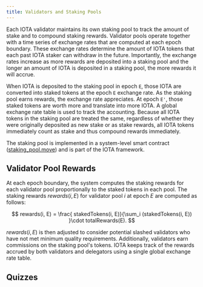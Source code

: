 ```yaml
---
title: Validators and Staking Pools
---
```



Each IOTA validator maintains its own staking pool to track the amount of stake and to compound staking rewards. Validator pools operate together with a time series of exchange rates that are computed at each epoch boundary. These exchange rates determine the amount of IOTA tokens that each past IOTA staker can withdraw in the future. Importantly, the exchange rates increase as more rewards are deposited into a staking pool and the longer an amount of IOTA is deposited in a staking pool, the more rewards it will accrue.

When IOTA is deposited to the staking pool in epoch `E`, those IOTA are converted into staked tokens at the epoch `E` exchange rate. As the staking pool earns rewards, the exchange rate appreciates. At epoch `E'`, those staked tokens are worth more and translate into more IOTA.
A global exchange rate table is used to track the accounting. Because all IOTA tokens in the staking pool are treated the same, regardless of whether they were originally deposited as new stake or as stake rewards, all IOTA tokens immediately count as stake and thus compound rewards immediately.

The staking pool is implemented in a system-level smart contract ([staking_pool.move](https://github.com/iotaledger/iota/blob/develop/crates/iota-framework/packages/iota-system/sources/staking_pool.move)) and is part of the IOTA framework.

## Validator Pool Rewards

At each epoch boundary, the system computes the staking rewards for each validator pool proportionally to the staked tokens in each pool. The staking rewards $rewards(i, E)$ for validator pool $i$ at epoch $E$ are computed as follows:

$$
rewards(i, E) = \frac{ stakedTokens(i, E)}{\sum_i (stakedTokens(i, E)) }\cdot totalRewards(E).
$$

$rewards(i, E)$ is then adjusted to consider potential slashed validators who have not met minimum quality requirements. Additionally, validators earn commissions on the staking pool's tokens. IOTA keeps track of the rewards accrued by both validators and delegators using a single global exchange rate table.

<StakingPoolReqs />

## Quizzes
<Quiz questions={questions} />
